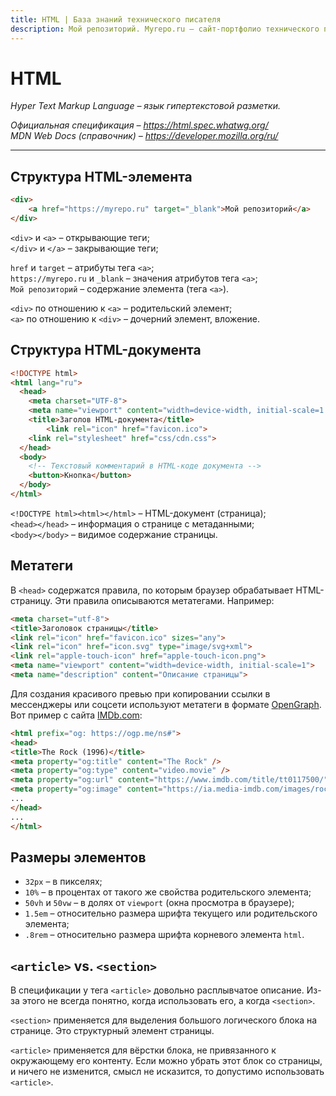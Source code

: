 ```yaml
---
title: HTML | База знаний технического писателя
description: Мой репозиторий. Myrepo.ru – сайт-портфолио технического писателя
---
```


# HTML

*Hyper Text Markup Language – язык гипертекстовой разметки.*  

*Официальная спецификация – https://html.spec.whatwg.org/*  
*MDN Web Docs (справочник) – https://developer.mozilla.org/ru/*  

---

## Структура HTML-элемента

```html filename="HTML"
<div>
	<a href="https://myrepo.ru" target="_blank">Мой репозиторий</a>
</div>
```

`<div>` и `<a>` – открывающие теги;  
`</div>` и `</a>` – закрывающие теги;  

`href` и `target` – атрибуты тега `<a>`;  
`https://myrepo.ru` и `_blank` – значения атрибутов тега `<a>`;  
`Мой репозиторий` – содержание элемента (тега `<a>`).   

`<div>` по отношению к `<a>` – родительский элемент;  
`<a>` по отношению к `<div>` – дочерний элемент, вложение.

## Структура HTML-документа

```html filename="HTML"
<!DOCTYPE html>
<html lang="ru">
  <head>
    <meta charset="UTF-8">
    <meta name="viewport" content="width=device-width, initial-scale=1.0">
    <title>Заголов HTML-документа</title>
		<link rel="icon" href="favicon.ico">
    <link rel="stylesheet" href="css/cdn.css">
  </head>
  <body>
    <!-- Текстовый комментарий в HTML-коде документа -->
    <button>Кнопка</button>
  </body>
</html>

```

`<!DOCTYPE html><html></html>` – HTML-документ (страница);  
`<head></head>` – информация о странице с метаданными;  
`<body></body>` – видимое содержание страницы.  

## Метатеги

В `<head>` содержатся правила, по которым браузер обрабатывает HTML-страницу. Эти правила описываются метатегами. Например:

```html filename="HTML"
<meta charset="utf-8">
<title>Заголовок страницы</title>
<link rel="icon" href="favicon.ico" sizes="any">
<link rel="icon" href="icon.svg" type="image/svg+xml">
<link rel="apple-touch-icon" href="apple-touch-icon.png">
<meta name="viewport" content="width=device-width, initial-scale=1">
<meta name="description" content="Описание страницы">
```

Для создания красивого превью при копировании ссылки в мессенджеры или соцсети используют метатеги в формате [OpenGraph](https://ogp.me/). Вот пример с сайта [IMDb.com](https://www.imdb.com/title/tt0117500/):

```html filename="HTML" {4-7}
<html prefix="og: https://ogp.me/ns#">
<head>
<title>The Rock (1996)</title>
<meta property="og:title" content="The Rock" />
<meta property="og:type" content="video.movie" />
<meta property="og:url" content="https://www.imdb.com/title/tt0117500/" />
<meta property="og:image" content="https://ia.media-imdb.com/images/rock.jpg" />
...
</head>
...
</html>
```

## Размеры элементов

- `32px` – в пикселях;  
- `10%` – в процентах от такого же свойства родительского элемента;  
- `50vh` и `50vw` – в долях от `viewport` (окна просмотра в браузере);  
- `1.5em` – относительно размера шрифта текущего или родительского элемента;  
- `.8rem` – относительно размера шрифта корневого элемента `html`.

## `<article>` vs. `<section>`

В спецификации у тега `<article>` довольно расплывчатое описание. Из-за этого не всегда понятно, когда использовать его, а когда `<section>`.

`<section>` применяется для выделения большого логического блока на странице. Это структурный элемент страницы.

`<article>` применяется для вёрстки блока, не привязанного к окружающему его контенту. Если можно убрать этот блок со страницы, и ничего не изменится, смысл не исказится, то допустимо использовать `<article>`.